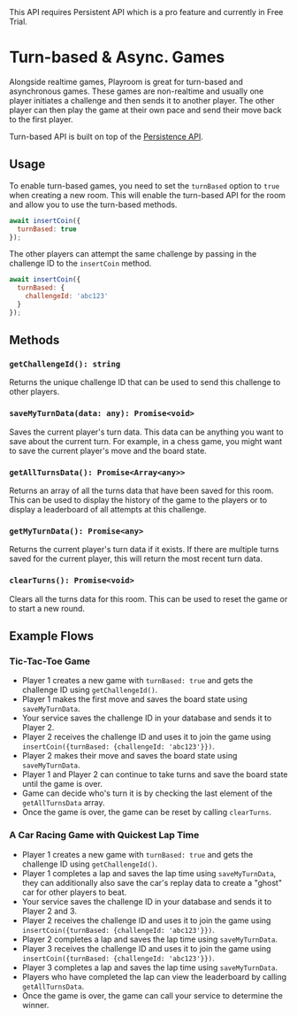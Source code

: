 

<Callout emoji="💰">
  This API requires Persistent API which is a pro feature and currently in Free Trial.
</Callout>

# Turn-based & Async. Games

Alongside realtime games, Playroom is great for turn-based and asynchronous games. These games are non-realtime and usually one player initiates a challenge and then sends it to another player. The other player can then play the game at their own pace and send their move back to the first player.

Turn-based API is built on top of the [Persistence API](/components/persistence).

## Usage

To enable turn-based games, you need to set the `turnBased` option to `true` when creating a new room. This will enable the turn-based API for the room and allow you to use the turn-based methods.

```javascript
await insertCoin({
  turnBased: true
});
```

The other players can attempt the same challenge by passing in the challenge ID to the `insertCoin` method.

```javascript
await insertCoin({
  turnBased: {
    challengeId: 'abc123'
  }
});
```

## Methods

### `getChallengeId(): string`

Returns the unique challenge ID that can be used to send this challenge to other players.

### `saveMyTurnData(data: any): Promise<void>`

Saves the current player's turn data. This data can be anything you want to save about the current turn. For example, in a chess game, you might want to save the current player's move and the board state.

### `getAllTurnsData(): Promise<Array<any>>`

Returns an array of all the turns data that have been saved for this room. This can be used to display the history of the game to the players or to display a leaderboard of all attempts at this challenge.
### `getMyTurnData(): Promise<any>`

Returns the current player's turn data if it exists. If there are multiple turns saved for the current player, this will return the most recent turn data.

### `clearTurns(): Promise<void>`

Clears all the turns data for this room. This can be used to reset the game or to start a new round.


## Example Flows

### Tic-Tac-Toe Game

- Player 1 creates a new game with `turnBased: true` and gets the challenge ID using `getChallengeId()`.
- Player 1 makes the first move and saves the board state using `saveMyTurnData`.
- Your service saves the challenge ID in your database and sends it to Player 2.
- Player 2 receives the challenge ID and uses it to join the game using `insertCoin({turnBased: {challengeId: 'abc123'}})`.
- Player 2 makes their move and saves the board state using `saveMyTurnData`.
- Player 1 and Player 2 can continue to take turns and save the board state until the game is over.
- Game can decide who's turn it is by checking the last element of the `getAllTurnsData` array.
- Once the game is over, the game can be reset by calling `clearTurns`.

### A Car Racing Game with Quickest Lap Time

- Player 1 creates a new game with `turnBased: true` and gets the challenge ID using `getChallengeId()`. 
- Player 1 completes a lap and saves the lap time using `saveMyTurnData`, they can additionally also save the car's replay data to create a "ghost" car for other players to beat.
- Your service saves the challenge ID in your database and sends it to Player 2 and 3.
- Player 2 receives the challenge ID and uses it to join the game using `insertCoin({turnBased: {challengeId: 'abc123'}})`.
- Player 2 completes a lap and saves the lap time using `saveMyTurnData`.
- Player 3 receives the challenge ID and uses it to join the game using `insertCoin({turnBased: {challengeId: 'abc123'}})`.
- Player 3 completes a lap and saves the lap time using `saveMyTurnData`.
- Players who have completed the lap can view the leaderboard by calling `getAllTurnsData`.
- Once the game is over, the game can call your service to determine the winner.